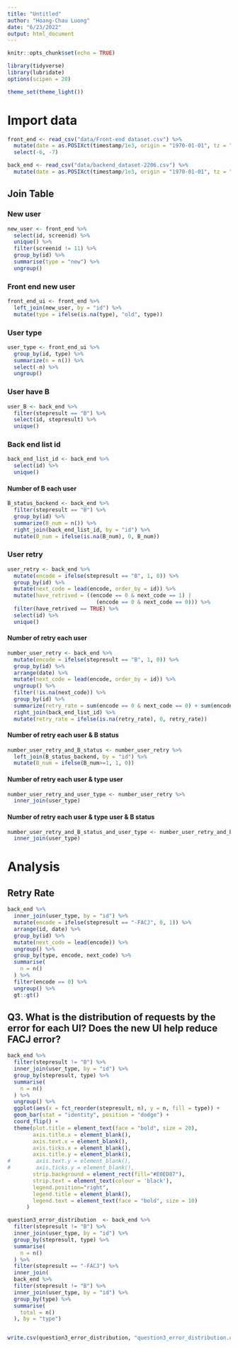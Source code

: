 ```yaml
---
title: "Untitled"
author: "Hoang-Chau Luong"
date: "6/23/2022"
output: html_document
---
```


```r
knitr::opts_chunk$set(echo = TRUE)
```

```r
library(tidyverse)
library(lubridate)
options(scipen = 20)

theme_set(theme_light())
```

# **Import data**

```r
front_end <- read_csv("data/Front-end dataset.csv") %>%
  mutate(date = as.POSIXct(timestamp/1e3, origin = "1970-01-01", tz = "UTC-7")) %>%
  select(-6, -7)

back_end <- read_csv("data/backend_dataset-2206.csv") %>%
  mutate(date = as.POSIXct(timestamp/1e3, origin = "1970-01-01", tz = "UTC-7"))
```

## **Join Table**

### **New user**

```r
new_user <- front_end %>%
  select(id, screenid) %>%
  unique() %>%
  filter(screenid != 11) %>%
  group_by(id) %>%
  summarise(type = "new") %>%
  ungroup()
```

### **Front end new user**

```r
front_end_ui <- front_end %>%
  left_join(new_user, by = "id") %>%
  mutate(type = ifelse(is.na(type), "old", type))
```

### **User type**

```r
user_type <- front_end_ui %>%
  group_by(id, type) %>%
  summarize(n = n()) %>%
  select(-n) %>%
  ungroup()
```


### **User have B**

```r
user_B <- back_end %>%
  filter(stepresult == "B") %>%
  select(id, stepresult) %>%
  unique()
```


### **Back end list id**

```r
back_end_list_id <- back_end %>%
  select(id) %>%
  unique()
```

#### **Number of B each user**

```r
B_status_backend <- back_end %>%
  filter(stepresult == "B") %>%
  group_by(id) %>%
  summarize(B_num = n()) %>%
  right_join(back_end_list_id, by = "id") %>%
  mutate(B_num = ifelse(is.na(B_num), 0, B_num))
```

### **User retry**

```r
user_retry <- back_end %>%
  mutate(encode = ifelse(stepresult == "B", 1, 0)) %>%
  group_by(id) %>%
  mutate(next_code = lead(encode, order_by = id)) %>%
  mutate(have_retrived = ((encode == 0 & next_code == 1) | 
                            (encode == 0 & next_code == 0))) %>%
  filter(have_retrived == TRUE) %>%
  select(id) %>%
  unique()
```


#### **Number of retry each user**

```r
number_user_retry <- back_end %>%
  mutate(encode = ifelse(stepresult == "B", 1, 0)) %>% 
  group_by(id) %>%
  arrange(date) %>% 
  mutate(next_code = lead(encode, order_by = id)) %>% 
  ungroup() %>%
  filter(!is.na(next_code)) %>%
  group_by(id) %>%
  summarize(retry_rate = sum(encode == 0 & next_code == 0) + sum(encode == 0 & next_code == 1)) %>%
  right_join(back_end_list_id) %>%
  mutate(retry_rate = ifelse(is.na(retry_rate), 0, retry_rate))
```

#### **Number of retry each user & B status**

```r
number_user_retry_and_B_status <- number_user_retry %>%
  left_join(B_status_backend, by = "id") %>%
  mutate(B_num = ifelse(B_num>=1, 1, 0))
```

#### **Number of retry each user & type user**

```r
number_user_retry_and_user_type <- number_user_retry %>%
  inner_join(user_type)
```

#### **Number of retry each user & type user & B status**
```r
number_user_retry_and_B_status_and_user_type <- number_user_retry_and_B_status %>%
  inner_join(user_type)
```


# **Analysis**

## **Retry Rate**

```r
back_end %>%
  inner_join(user_type, by = "id") %>%
  mutate(encode = ifelse(stepresult == "-FACJ", 0, 1)) %>% 
  arrange(id, date) %>% 
  group_by(id) %>% 
  mutate(next_code = lead(encode)) %>%
  ungroup() %>% 
  group_by(type, encode, next_code) %>%
  summarise( 
    n = n()
  ) %>%
  filter(encode == 0) %>%
  ungroup() %>%
  gt::gt()
```

## **Q3. What is the distribution of requests by the error for each UI? Does the new UI help reduce FACJ error?**

```r
back_end %>%
  filter(stepresult != "B") %>%
  inner_join(user_type, by = "id") %>%
  group_by(stepresult, type) %>%
  summarise(
    n = n()
  ) %>%
  ungroup() %>%
  ggplot(aes(x = fct_reorder(stepresult, n), y = n, fill = type)) +
  geom_bar(stat = "identity", position = "dodge") +
  coord_flip() +
  theme(plot.title = element_text(face = "bold", size = 20),
        axis.title.x = element_blank(),
        axis.text.x = element_blank(),
        axis.ticks.x = element_blank(),
        axis.title.y = element_blank(),
#        axis.text.y = element_blank(),
#        axis.ticks.y = element_blank(),
        strip.background = element_rect(fill="#E0ED87"),
        strip.text = element_text(colour = 'black'),
        legend.position="right",
        legend.title = element_blank(),
        legend.text = element_text(face = "bold", size = 10)
      ) 
```

```r
question3_error_distribution  <- back_end %>%
  filter(stepresult != "B") %>%
  inner_join(user_type, by = "id") %>%
  group_by(stepresult, type) %>%
  summarise(
    n = n()
  ) %>%
  filter(stepresult == "-FACJ") %>%
  inner_join(
  back_end %>%
  filter(stepresult != "B") %>%
  inner_join(user_type, by = "id") %>%
  group_by(type) %>%
  summarise(
    total = n()
  ), by = "type")


write.csv(question3_error_distribution, "question3_error_distribution.csv")
```















